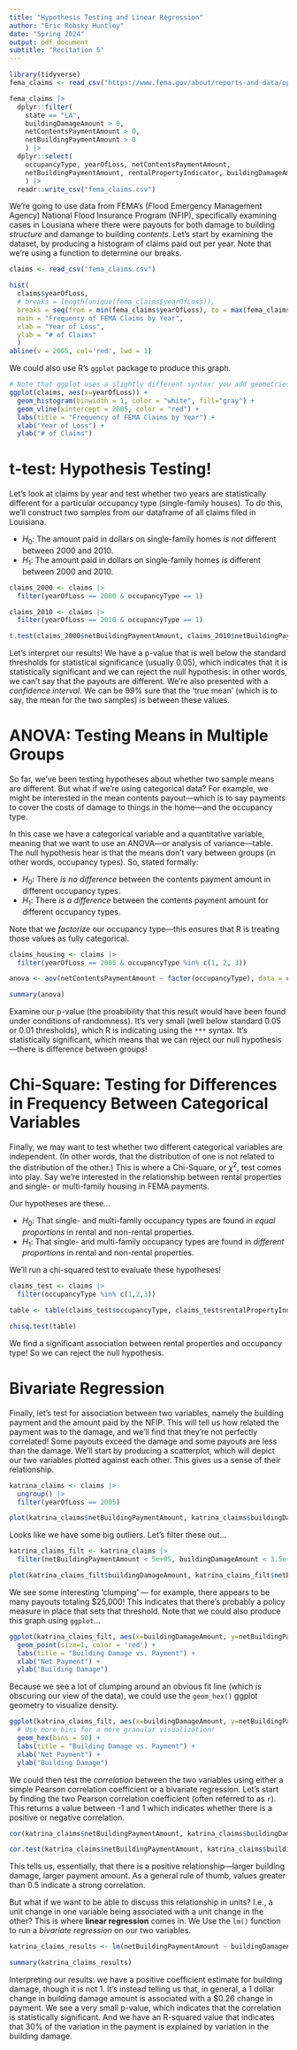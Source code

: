 ```yaml
---
title: "Hypothesis Testing and Linear Regression"
author: "Eric Robsky Huntley"
date: "Spring 2024"
output: pdf_document
subtitle: "Recitation 5"
---
```


```r
library(tidyverse)
fema_claims <- read_csv("https://www.fema.gov/about/reports-and-data/openfema/FimaNfipClaims.csv")
```

```r
fema_claims |>
  dplyr::filter(
    state == "LA", 
    buildingDamageAmount > 0, 
    netContentsPaymentAmount > 0, 
    netBuildingPaymentAmount > 0
    ) |>
  dplyr::select(
    occupancyType, yearOfLoss, netContentsPaymentAmount, 
    netBuildingPaymentAmount, rentalPropertyIndicator, buildingDamageAmount
    ) |>
  readr::write_csv("fema_claims.csv")
```


We're going to use data from FEMA's (Flood Emergency Management Agency) National Flood Insurance Program (NFIP), specifically examining cases in Lousiana where there were payouts for both damage to building _structure_ and damange to building _contents_. Let's start by examining the dataset, by producing a histogram of claims paid out per year. Note that we're using a function to determine our breaks.

```r
claims <- read_csv("fema_claims.csv")
```

```r
hist(
  claims$yearOfLoss, 
  # breaks = length(unique(fema_claims$yearOfLoss)),
  breaks = seq(from = min(fema_claims$yearOfLoss), to = max(fema_claims$yearOfLoss), by = 1),
  main = "Frequency of FEMA Claims by Year",
  xlab = "Year of Loss",
  ylab = "# of Claims"
  )
abline(v = 2005, col='red', lwd = 1)
```


We could also use R's `ggplot` package to produce this graph.

``` r
# Note that ggplot uses a slightly different syntax: you add geometries to the base plot.
ggplot(claims, aes(x=yearOfLoss)) +
  geom_histogram(binwidth = 1, color = "white", fill="gray") +
  geom_vline(xintercept = 2005, color = "red") +
  labs(title = "Frequency of FEMA Claims by Year") +
  xlab("Year of Loss") +
  ylab("# of Claims")

```

# t-test: Hypothesis Testing!

Let's look at claims by year and test whether two years are statistically different for a particular occupancy type (single-family houses). To do this, we'll construct two samples from our dataframe of all claims filed in Louisiana.

+ $H_{0}$: The amount paid in dollars on single-family homes _is not_ different between 2000 and 2010.
+ $H_{1}$: The amount paid in dollars on single-family homes _is_ different between 2000 and 2010.

```r
claims_2000 <- claims |>
  filter(yearOfLoss == 2000 & occupancyType == 1)

claims_2010 <- claims |>
  filter(yearOfLoss == 2010 & occupancyType == 1)

t.test(claims_2000$netBuildingPaymentAmount, claims_2010$netBuildingPaymentAmount, alternative = "two.sided")
```

Let's interpret our results! We have a p-value that is well below the standard thresholds for statistical significance (usually 0.05), which indicates that it is statistically significant and we can reject the null hypothesis: in other words, we can't say that the payouts are different. We're also presented with a _confidence interval_. We can be 99% sure that the 'true mean' (which is to say, the mean for the two samples) is between these values.

# ANOVA: Testing Means in Multiple Groups

So far, we've been testing hypotheses about whether two sample means are different. But what if we're using categorical data? For example, we might be interested in the mean contents payout---which is to say payments to cover the costs of damage to things in the home---and the occupancy type.

In this case we have a categorical variable and a quantitative variable, meaning that we want to use an ANOVA---or analysis of variance---table. The null hypothesis hear is that the means don't vary between groups (in other words, occupancy types). So, stated formally:

+ $H_{0}$: There _is no difference_ between the contents payment amount in different occupancy types.
+ $H_{1}$: There _is a difference_ between the contents payment amount for different occupancy types.

Note that we _factorize_ our occupancy type---this ensures that R is treating those values as fully categorical.

```r
claims_housing <- claims |>
  filter(yearOfLoss == 2005 & occupancyType %in% c(1, 2, 3))

anova <- aov(netContentsPaymentAmount ~ factor(occupancyType), data = claims_housing)

summary(anova)
```

Examine our p-value (the proabibility that this result would have been found under conditions of randomness). It's very small (well below standard 0.05 or 0.01 thresholds), which R is indicating using the `***` syntax. It's statistically significant, which means that we can reject our null hypothesis---there is difference between groups!

# Chi-Square: Testing for Differences in Frequency Between Categorical Variables

Finally, we may want to test whether two different categorical variables are independent. (In other words, that the distribution of one is not related to the distribution of the other.) This is where a Chi-Square, or $\chi^{2}$, test comes into play. Say we're interested in the relationship between rental properties and single- or multi-family housing in FEMA payments.

Our hypotheses are these...

+ $H_{0}$: That single- and multi-family occupancy types are found in _equal proportions_ in rental and non-rental properties.
+ $H_{1}$: That single- and multi-family occupancy types are found in _different proportions_ in rental and non-rental properties.

We'll run a chi-squared test to evaluate these hypotheses!

```r
claims_test <- claims |>
  filter(occupancyType %in% c(1,2,3))

table <- table(claims_test$occupancyType, claims_test$rentalPropertyIndicator)

chisq.test(table)
```

We find a significant association between rental properties and occupancy type! So we can reject the null hypothesis.

# Bivariate Regression

Finally, let's test for association between two variables, namely the building payment and the amount paid by the NFIP. This will tell us how related the payment was to the damage, and we'll find that they're not perfectly correlated! Some payouts exceed the damage and some payouts are less than the damage. We'll start by producing a scatterplot, which will depict our two variables plotted against each other. This gives us a sense of their relationship.

```r
katrina_claims <- claims |>
  ungroup() |>
  filter(yearOfLoss == 2005)

plot(katrina_claims$netBuildingPaymentAmount, katrina_claims$buildingDamageAmount)
```

Looks like we have some big outliers. Let's filter these out...

```r
katrina_claims_filt <- katrina_claims |>
  filter(netBuildingPaymentAmount < 5e+05, buildingDamageAmount < 3.5e+06)

plot(katrina_claims_filt$buildingDamageAmount, katrina_claims_filt$netBuildingPaymentAmount)
```
We see some interesting 'clumping' --- for example, there appears to be many payouts totaling $25,000! This indicates that there's probably a policy measure in place that sets that threshold. Note that we could also produce this graph using `ggplot`...

```r
ggplot(katrina_claims_filt, aes(x=buildingDamageAmount, y=netBuildingPaymentAmount)) +
  geom_point(size=1, color = 'red') +
  labs(title = "Building Damage vs. Payment") + 
  xlab("Net Payment") +
  ylab("Building Damage")
```

Because we see a lot of clumping around an obvious fit line (which is obscuring our view of the data), we could use the `geom_hex()` ggplot geometry to visualize density.

```r
ggplot(katrina_claims_filt, aes(x=buildingDamageAmount, y=netBuildingPaymentAmount)) +
  # Use more bins for a more granular visualization!
  geom_hex(bins = 50) +
  labs(title = "Building Damage vs. Payment") + 
  xlab("Net Payment") +
  ylab("Building Damage")
```

We could then test the _correlation_ between the two variables using either a simple Pearson correlation coefficient or a bivariate regression. Let's start by finding the two Pearson correlation coefficient (often referred to as `r`). This returns a value between -1 and 1 which indicates whether there is a positive or negative correlation.

```r
cor(katrina_claims$netBuildingPaymentAmount, katrina_claims$buildingDamageAmount)

cor.test(katrina_claims$netBuildingPaymentAmount, katrina_claims$buildingDamageAmount)
```

This tells us, essentially, that there is a positive relationship---larger building damage, larger payment amount. As a general rule of thumb, values greater than 0.5 indicate a strong correlation.

But what if we want to be able to discuss this relationship in units? I.e., a unit change in one variable being associated with a unit change in the other? This is where __linear regression__ comes in. We Use the `lm()` function to run a _bivariate regression_ on our two variables.

```r
katrina_claims_results <- lm(netBuildingPaymentAmount ~ buildingDamageAmount, data = katrina_claims)

summary(katrina_claims_results)
```

Interpreting our results: we have a positive coefficient estimate for building damage, though it is not 1. It's instead telling us that, in general, a 1 dollar change in building damage amount is associated with a $0.26 change in payment. We see a very small p-value, which indicates that the correlation is statistically significant. And we have an R-squared value that indicates that 30% of the variation in the payment is explained by variation in the building damage.